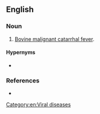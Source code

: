 ==English==

===Noun===
{{en-noun|-}}

# [[bovine malignant catarrhal fever|Bovine malignant catarrhal fever]].

====Hypernyms====
* {{l|en|fever}}

===References===
* {{pedia}}

[[Category:en:Viral diseases]]